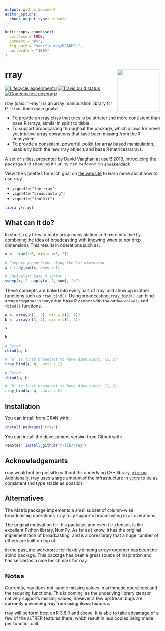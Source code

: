 ```yaml
---
output: github_document
editor_options: 
  chunk_output_type: console
---
```


<!-- README.md is generated from README.Rmd. Please edit that file -->

```r
knitr::opts_chunk$set(
  collapse = TRUE,
  comment = "#>",
  fig.path = "man/figures/README-",
  out.width = "100%"
)
```

# rray <a href='https:/rray.r-lib.org'><img src='man/figures/logo.png' align="right" height="139" /></a>

<!-- badges: start -->
[![Lifecycle: experimental](https://img.shields.io/badge/lifecycle-experimental-orange.svg)](https://www.tidyverse.org/lifecycle/#experimental)
[![Travis build status](https://travis-ci.org/r-lib/rray.svg?branch=master)](https://travis-ci.org/r-lib/rray)
[![Codecov test coverage](https://codecov.io/gh/r-lib/rray/branch/master/graph/badge.svg)](https://codecov.io/gh/r-lib/rray?branch=master)
<!-- badges: end -->

rray (said: "r-ray") is an array manipulation library for R. It has three main goals:

- To provide an rray class that tries to be stricter and more consistent than base R arrays, similar in spirit to tibble.
- To support broadcasting throughout the package, which allows for novel yet intuitive array operations that have been missing from the R ecosystem.
- To provide a consistent, powerful toolkit for array based manipulation, usable by both the new rray objects and base R matrices/arrays.

A set of slides, presented by David Vaughan at useR! 2019, introducing the package and showing it's utility can be found on [speakerdeck](https://speakerdeck.com/davisvaughan/user-2019-rray).

View the vignettes for each goal on [the website](https://rray.r-lib.org) to learn more about how to use rray. 

- `vignette("the-rray")`
- `vignette("broadcasting")`
- `vignette("toolkit")`

```r
library(rray)
```



## What can it do?

In short, rray tries to make array manipulation in R more intuitive by combining the idea of broadcasting with knowing when to _not_ drop dimensions. This results in operations such as:

```r
x <- rray(1:6, dim = c(3, 2))

# Compute proportions along the 1st dimension
x / rray_sum(x, axes = 1)

# Equivalent base R syntax
sweep(x, 2, apply(x, 2, sum), "/")
```

These concepts are baked into every part of rray, and show up in other functions such as `rray_bind()`. Using broadcasting, `rray_bind()` can bind arrays together in ways that base R cannot with the native `cbind()` and `rbind()` functions.

```r
a <- array(c(1, 2), dim = c(2, 1))
b <- array(c(3, 4), dim = c(1, 2))

a

b

# Error
cbind(a, b)

# `a` is first broadcast to have dimensions: (2, 2)
rray_bind(a, b, .axis = 1)

# Error
rbind(a, b)

# `b` is first broadcast to have dimensions: (2, 2)
rray_bind(a, b, .axis = 2)
```

## Installation

You can install from CRAN with:

```r
install.packages("rray")
```


You can install the development version from Github with:

```r
remotes::install_github("r-lib/rray")
```

## Acknowledgements

rray would not be possible without the underlying C++ library, [`xtensor`](https://github.com/QuantStack/xtensor). Additionally, rray uses a large amount of the infrastructure in [`vctrs`](https://github.com/r-lib/vctrs) to be as consistent and type stable as possible. 

## Alternatives

The Matrix package implements a small subset of column-wise broadcasting operations. rray fully supports broadcasting in all operations.

The original motivation for this package, and even for xtensor, is the excellent Python library, NumPy. As far as I know, it has the original implementation of broadcasting, and is a core library that a huge number of others are built on top of.

In the past, the workhorse for flexibly binding arrays together has been the abind package. This package has been a great source of inspiration and has served as a nice benchmark for rray.

## Notes

Currently, rray does not handle missing values in arithmetic operations and the reducing functions. This is coming, as the underlying library xtensor natively supports missing values, however a few upstream bugs are currently preventing rray from using those features.

rray will perform best on R 3.6.0 and above. It is able to take advantage of a few of the ALTREP features there, which result in less copies being made per function call.

